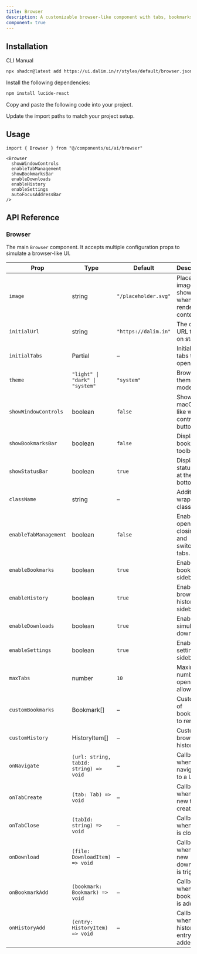```yaml
---
title: Browser
description: A customizable browser-like component with tabs, bookmarks, history, downloads, and settings simulation.
component: true 
---
```


<ComponentPreview
  name="browser-default"
  className="[&_.preview>[data-orientation=vertical]]:sm:max-w-[90%] **:[.preview]:min-h-[580px]"
  description="A simulated browser component with tabs, bookmarks, history, and status bar."
  align="start"
/>

<ComponentPreview
  name="browser-custom"
  className="[&_.preview>[data-orientation=vertical]]:sm:max-w-[90%] **:[.preview]:min-h-[700px]"
  description="A simulated browser component with tabs, bookmarks, history, and status bar."
  align="start"
/>

## Installation

<CodeTabs>

<TabsList>
  <TabsTrigger value="cli">CLI</TabsTrigger>
  <TabsTrigger value="manual">Manual</TabsTrigger>
</TabsList>

<TabsContent value="cli">

```bash
npx shadcn@latest add https://ui.dalim.in/r/styles/default/browser.json
```

</TabsContent>

<TabsContent value="manual">

<Steps>

<Step>Install the following dependencies:</Step>

```bash
npm install lucide-react
```

<Step>Copy and paste the following code into your project.</Step>

<ComponentSource name="browser" title="components/ui/ai/browser.tsx" />

<Step>Update the import paths to match your project setup.</Step>

</Steps>

</TabsContent>

</CodeTabs>

## Usage

```tsx showLineNumbers
import { Browser } from "@/components/ui/ai/browser"
```

```tsx showLineNumbers
<Browser
  showWindowControls
  enableTabManagement
  showBookmarksBar
  enableDownloads
  enableHistory
  enableSettings
  autoFocusAddressBar
/>
```

## API Reference

### Browser

The main `Browser` component. It accepts multiple configuration props to simulate a browser-like UI.

| Prop                  | Type                          | Default     | Description |
|-----------------------|-------------------------------|-------------|-------------|
| `image`               | string                        | `"/placeholder.svg"` | Placeholder image shown when not rendering content. |
| `initialUrl`          | string                        | `"https://dalim.in"` | The default URL to load on startup. |
| `initialTabs`         | Partial                       | –           | Initial set of tabs to open. |
| `theme`               | `"light" \| "dark" \| "system"` | `"system"` | Browser theme mode. |
| `showWindowControls`  | boolean                       | `false`     | Shows macOS-like window control buttons. |
| `showBookmarksBar`    | boolean                       | `false`     | Displays a bookmarks toolbar. |
| `showStatusBar`       | boolean                       | `true`      | Displays a status bar at the bottom. |
| `className`           | string                        | –           | Additional wrapper classes. |
| `enableTabManagement` | boolean                       | `false`     | Enables opening, closing, and switching tabs. |
| `enableBookmarks`     | boolean                       | `true`      | Enables bookmarks sidebar. |
| `enableHistory`       | boolean                       | `true`      | Enables browsing history sidebar. |
| `enableDownloads`     | boolean                       | `true`      | Enables simulated downloads. |
| `enableSettings`      | boolean                       | `true`      | Enables settings sidebar. |
| `maxTabs`             | number                        | `10`        | Maximum number of open tabs allowed. |
| `customBookmarks`     | Bookmark[]                    | –           | Custom list of bookmarks to render. |
| `customHistory`       | HistoryItem[]                 | –           | Custom browsing history list. |
| `onNavigate`          | `(url: string, tabId: string) => void` | – | Callback when navigating to a URL. |
| `onTabCreate`         | `(tab: Tab) => void`          | –           | Callback when a new tab is created. |
| `onTabClose`          | `(tabId: string) => void`     | –           | Callback when a tab is closed. |
| `onDownload`          | `(file: DownloadItem) => void` | –          | Callback when a new download is triggered. |
| `onBookmarkAdd`       | `(bookmark: Bookmark) => void` | –          | Callback when a bookmark is added. |
| `onHistoryAdd`        | `(entry: HistoryItem) => void` | –          | Callback when a history entry is added. |
